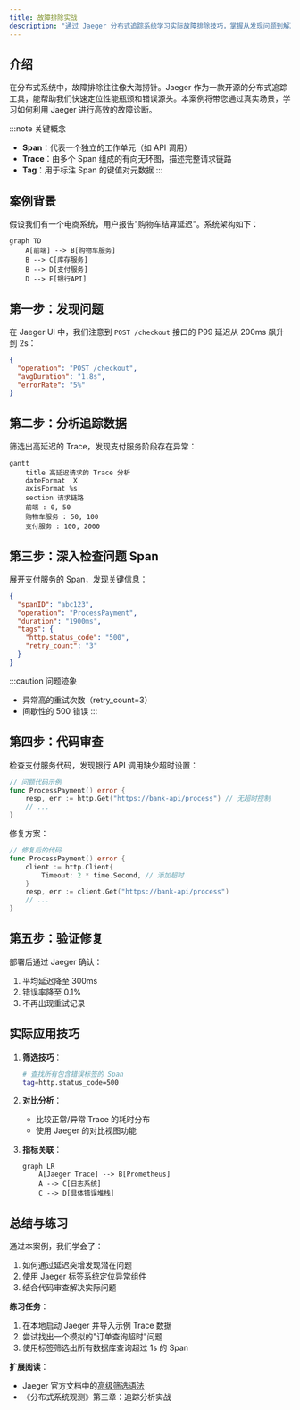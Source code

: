 ```yaml
---
title: 故障排除实战
description: "通过 Jaeger 分布式追踪系统学习实际故障排除技巧，掌握从发现问题到解决问题的完整流程。"
---
```


## 介绍

在分布式系统中，故障排除往往像大海捞针。Jaeger 作为一款开源的分布式追踪工具，能帮助我们快速定位性能瓶颈和错误源头。本案例将带您通过真实场景，学习如何利用 Jaeger 进行高效的故障诊断。

:::note 关键概念
- **Span**：代表一个独立的工作单元（如 API 调用）
- **Trace**：由多个 Span 组成的有向无环图，描述完整请求链路
- **Tag**：用于标注 Span 的键值对元数据
:::

## 案例背景

假设我们有一个电商系统，用户报告"购物车结算延迟"。系统架构如下：

```mermaid
graph TD
    A[前端] --> B[购物车服务]
    B --> C[库存服务]
    B --> D[支付服务]
    D --> E[银行API]
```

## 第一步：发现问题

在 Jaeger UI 中，我们注意到 `POST /checkout` 接口的 P99 延迟从 200ms 飙升到 2s：

```json
{
  "operation": "POST /checkout",
  "avgDuration": "1.8s",
  "errorRate": "5%"
}
```

## 第二步：分析追踪数据

筛选出高延迟的 Trace，发现支付服务阶段存在异常：

```mermaid
gantt
    title 高延迟请求的 Trace 分析
    dateFormat  X
    axisFormat %s
    section 请求链路
    前端 : 0, 50
    购物车服务 : 50, 100
    支付服务 : 100, 2000
```

## 第三步：深入检查问题 Span

展开支付服务的 Span，发现关键信息：

```json
{
  "spanID": "abc123",
  "operation": "ProcessPayment",
  "duration": "1900ms",
  "tags": {
    "http.status_code": "500",
    "retry_count": "3"
  }
}
```

:::caution 问题迹象
- 异常高的重试次数（retry_count=3）
- 间歇性的 500 错误
:::

## 第四步：代码审查

检查支付服务代码，发现银行 API 调用缺少超时设置：

```go
// 问题代码示例
func ProcessPayment() error {
    resp, err := http.Get("https://bank-api/process") // 无超时控制
    // ...
}
```

修复方案：

```go
// 修复后的代码
func ProcessPayment() error {
    client := http.Client{
        Timeout: 2 * time.Second, // 添加超时
    }
    resp, err := client.Get("https://bank-api/process")
    // ...
}
```

## 第五步：验证修复

部署后通过 Jaeger 确认：

1. 平均延迟降至 300ms
2. 错误率降至 0.1%
3. 不再出现重试记录

## 实际应用技巧

1. **筛选技巧**：
   ```bash
   # 查找所有包含错误标签的 Span
   tag=http.status_code=500
   ```

2. **对比分析**：
   - 比较正常/异常 Trace 的耗时分布
   - 使用 Jaeger 的对比视图功能

3. **指标关联**：
   ```mermaid
   graph LR
       A[Jaeger Trace] --> B[Prometheus]
       A --> C[日志系统]
       C --> D[具体错误堆栈]
   ```

## 总结与练习

通过本案例，我们学会了：

1. 如何通过延迟突增发现潜在问题
2. 使用 Jaeger 标签系统定位异常组件
3. 结合代码审查解决实际问题

**练习任务**：
1. 在本地启动 Jaeger 并导入示例 Trace 数据
2. 尝试找出一个模拟的"订单查询超时"问题
3. 使用标签筛选出所有数据库查询超过 1s 的 Span

**扩展阅读**：
- Jaeger 官方文档中的[高级筛选语法](https://jaegertracing.io/docs/)
- 《分布式系统观测》第三章：追踪分析实战